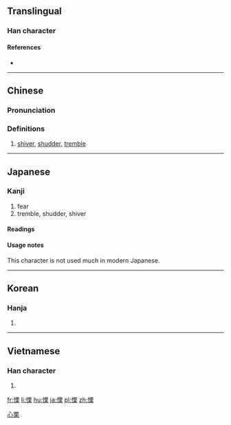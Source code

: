 {{xsee|[[栗]]''' (different character in Japan)''' }}

==Translingual==

===Han character===
{{Han char|rn=61|rad=心|as=10|sn=13|four=91094|canj=PMWD|ids=⿰忄栗}}

====References====
* {{Han ref|kx=0397.200|dkj=11042|dj=0736.130|hdz=42336.040|uh=6144|ud=24900|bh=B758|bd=46936}}

----

==Chinese==
{{zh-forms|s=栗}}

===Pronunciation===
{{zh-pron
|m=lì
|c=leot6
|mn=lek
|mc=y
|oc=y
|ma=
|cat=v
}}

===Definitions===
# [[shiver]], [[shudder]], [[tremble]]

----

==Japanese==

===Kanji===
{{ja-kanji|grade=|rs=心10}}

# fear
# tremble, shudder, shiver

====Readings====
{{ja-readings
|goon=[[りち]] (richi)
|kanon=[[りつ]] (ritsu)
|kun=[[おそれる|おそ.れる]] ([[慄れる]], oso.reru) {{non-joyo-reading}}, [[おののく|おのの.く]] ([[慄く]], onono.ku) {{non-joyo-reading}}, [[ふるえる|ふる.える]] ([[慄える]], furu.eru) {{non-joyo-reading}}
}}

====Usage notes====
This character is not used much in modern Japanese.

----

==Korean==

===Hanja===
{{ko-hanja|hangeul=[[률]], [[율]]|eumhun=|rv=ryul, yul|mr=ryul, yul|y=lyul, yul}}

# {{defn|lang=ko|sort=心10}}

----

==Vietnamese==

===Han character===
{{vi-readings|rs=心10| hanviet = lật}}

# {{defn|lang=vi|sort=心10}}

[[Category:CJKV simplified characters which already existed as traditional characters|心栗]]

[[fr:慄]]
[[li:慄]]
[[hu:慄]]
[[ja:慄]]
[[pl:慄]]
[[zh:慄]]